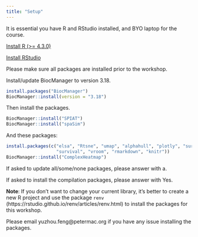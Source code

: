 ```yaml
---
title: "Setup"
---
```


It is essential you have R and RStudio installed, and BYO laptop for the course.

[Install R (\>= 4.3.0)](https://cran.ms.unimelb.edu.au/)

[Install RStudio](https://rstudio.com/products/rstudio/download/)

Please make sure all packages are installed prior to the workshop.

Install/update BiocManager to version 3.18.

```r
install.packages("BiocManager") 
BiocManager::install(version = "3.18") 
```

Then install the packages.

```r
BiocManager::install("SPIAT") 
BiocManager::install("spaSim") 
```

And these packages:

```r
install.packages(c("elsa", "Rtsne", "umap", "alphahull", "plotly", "survminer", 
                   "survival", "vroom", "rmarkdown", "knitr"))
BiocManager::install("ComplexHeatmap")
```

If asked to update all/some/none packages, please answer with a.

If asked to install the compilation packages, please answer with Yes.

**Note**: If you don't want to change your current library, it's better to create a new R project and use the package `renv` (https://rstudio.github.io/renv/articles/renv.html) to install the packages for this workshop.

Please email yuzhou.feng\@petermac.org if you have any issue installing the packages.
